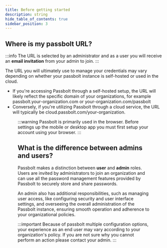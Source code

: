 ```yaml
---
title: Before getting started
description: string
hide_table_of_contents: true
sidebar_position: 3
---
```


## Where is my passbolt URL?
:::info
The URL is selected by an administrator and as a user you will receive an **email invitation** from your admin to join.
:::

The URL you will ultimately use to manage your credentials may vary depending on whether your passbolt instance is
self-hosted or used in the cloud.

- If you're accessing Passbolt through a self-hosted setup, the URL will likely reflect the specific domain of your organizations,
for example passbolt.your-organization.com or your-organization.com/passbolt
- Conversely, if you're utilizing Passbolt through a cloud service, the URL will typically be cloud.passbolt.com/your-organization.

<Figure
  src="/img/help/2024/03/user-url-example.png"
  alt="Example of passbolt login page"
  caption="fig. Example of passbolt login page"
/>
:::warning
Passbolt is primarily used in the browser. Before settings up the mobile or desktop app you must first setup your account
using your browser.
:::

## What is the difference between admins and users?
Passbolt makes a distinction between **user** and **admin** roles. Users are invited by administrators to join an organization
and can use all the password management features provided by Passbolt to securely store and share passwords.

An admin also has additional responsibilities, such as managing user access, like configuring security
and user interface settings, and overseeing the overall administration of the Passbolt instance, ensuring smooth operation and
adherence to your organizational policies.

:::important
Because of passbolt multiple configuration options, your experience as an end user may vary according to your
organization's policy. If you are not sure why you cannot perform an action please contact your admin.
:::
